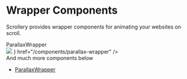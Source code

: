 
# Wrapper Components

Scrollery provides wrapper components for animating your websites on scroll.

<Cards>
  <Card
    className="h-[240px] border border-slate-100 transition-all duration-400 bg-slate-50 overflow-hidden hover:shadow-md"
    title={
      <div className="flex flex-col justify-between items-center gap-8 w-full h-full">
        <div className="border-b border-gray-200 w-full pb-4">
          <span className="w-max text-word-main">ParallaxWrapper</span>
        </div>
        <img
          src="/parallax-card-demo.png"
          className="pointer-events-none w-[170px]"
        />
      </div>
    }
    href="/components/parallax-wrapper"
  />
</Cards>

<div className="mt-4 flex w-full justify-center">
  And much more components below
</div>

- [ParallaxWrapper](/components/parallax-wrapper)
